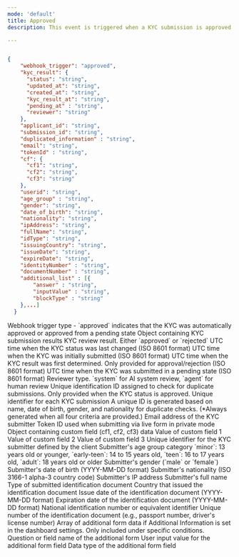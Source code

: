 ```yaml
---
mode: 'default'
title: Approved
description: This event is triggered when a KYC submission is approved. Approval can occur through automated system validation or after manual review. This event indicates that the KYC process has been successfully completed and serves as a signal to initiate follow-up actions such as user account activation or granting service access permissions.

---
```


```json approved-webhook-sample.json

{
    "webhook_trigger": "approved",
    "kyc_result": {
      "status": "string",
      "updated_at": "string",
      "created_at": "string",
      "kyc_result_at": "string",
      "pending_at" : "string",
      "reviewer": "string"
    },
    "applicant_id": "string",
    "submission_id": "string",
    "duplicated_information" : "string",
    "email": "string",
    "tokenId" : "string",
    "cf": {
      "cf1": "string",
      "cf2": "string",
      "cf3": "string"
    },
    "userid": "string",
    "age_group" : "string",
    "gender": "string",
    "date_of_birth": "string",
    "nationality": "string",
    "ipAddress": "string",
    "fullName": "string",
    "idType": "string",
    "issuingCountry": "string",
    "issueDate": "string",
    "expireDate": "string",
    "identityNumber" : "string",
    "documentNumber" : "string",
    "additional_list" : [{
        "answer" : "string",
        "inputValue" : "string",
        "blockType" : "string"
    },...]
  }

```

<ResponseField name="webhook_trigger" type="string"> 
Webhook trigger type - `approved` indicates that the KYC was automatically approved or approved from a pending state
 </ResponseField> 
 <ResponseField name="kyc_result" type="object"> 
 Object containing KYC submission results
  <Expandable title="properties"> 
  <ResponseField name="status" type="string">
   KYC review result. Either `approved` or `rejected`
  </ResponseField>
  <ResponseField name="updated_at" type="string">
   UTC time when the KYC status was last changed (ISO 8601 format) 
  </ResponseField> 
  <ResponseField name="created_at" type="string">
  UTC time when the KYC was initially submitted (ISO 8601 format) 
  </ResponseField> 
  <ResponseField name="kyc_result_at" type="string"> 
  UTC time when the KYC result was first determined. Only provided for approval/rejection (ISO 8601 format) 
  </ResponseField>
   <ResponseField name="pending_at" type="string"> 
   UTC time when the KYC was submitted in a pending state (ISO 8601 format) 
  </ResponseField> 
  <ResponseField name="reviewer" type="string"> 
  Reviewer type. `system` for AI system review, `agent` for human review
  </ResponseField> 
  </Expandable>
  </ResponseField>
  
  <ResponseField name="applicant_id" type="string"> 
  Unique identification ID assigned to check for duplicate submissions. Only provided when the KYC status is approved. 
  </ResponseField> 
  <ResponseField name="submission_id" type="string"> 
  Unique identifier for each KYC submission
  </ResponseField> 
  <ResponseField name="duplicated_information" type="string" >
    A unique ID is generated based on name, date of birth, gender, and nationality for duplicate checks. (*Always generated when all four criteria are provided.)
  </ResponseField>

  <ResponseField name="email" type="string">
   Email address of the KYC submitter 
  </ResponseField> 
  <ResponseField name="tokenId" type="string">
   Token ID used when submitting via live form in private mode 
  </ResponseField> 
  
  <ResponseField name="cf" type="object"> 
  Object containing custom field (cf1, cf2, cf3) data 
  
  <Expandable title="properties"> 
  <ResponseField name="cf1" type="string">
   Value of custom field 1 
  </ResponseField> 
  <ResponseField name="cf2" type="string">
    Value of custom field 2 
  </ResponseField> 
  <ResponseField name="cf3" type="string">
   Value of custom field 3 
  </ResponseField> 
  </Expandable> 
  </ResponseField>
  <ResponseField name="userid" type="string">
    Unique identifier for the KYC submitter defined by the client 
  </ResponseField> 
  <ResponseField name="age_group" type="string"> 
  Submitter's age group category `minor`: 13 years old or younger, `early-teen`: 14 to 15 years old, `teen`: 16 to 17 years old, `adult`: 18 years old or older 
  </ResponseField> 
  <ResponseField name="gender" type="string">
   Submitter's gender (`male` or `female`) 
  </ResponseField> 
  <ResponseField name="date_of_birth" type="string"> 
  Submitter's date of birth (YYYY-MM-DD format) 
  </ResponseField> <ResponseField name="nationality" type="string"> 
  Submitter's nationality (ISO 3166-1 alpha-3 country code) 
  </ResponseField>
  <ResponseField name="ipAddress" type="string">
   Submitter's IP address
  </ResponseField>
  <ResponseField name="fullName" type="string">
   Submitter's full name 
  </ResponseField> 
  <ResponseField name="idType" type="string">
  Type of submitted identification document 
  </ResponseField>
  <ResponseField name="issuingCountry" type="string">
  Country that issued the identification document 
  </ResponseField> 
  <ResponseField name="issueDate" type="string"> 
  Issue date of the identification document (YYYY-MM-DD format)
  </ResponseField> 
  <ResponseField name="expireDate" type="string">
  Expiration date of the identification document (YYYY-MM-DD format)
  </ResponseField> 
  <ResponseField name="identityNumber" type="string">
   National identification number or equivalent identifier 
  </ResponseField> 
  <ResponseField name="documentNumber" type="string">
   Unique number of the identification document (e.g., passport number, driver's license number) 
   </ResponseField>
   <ResponseField name="additional_list" type="array">
   Array of additional form data if Additional Information is set in the dashboard settings. Only included under specific conditions. 
   <ResponseField name="additional_list_obj" type="object"> 
   <Expandable title="properties">
  <ResponseField name="answer" type="string">
     Question or field name of the additional form
  </ResponseField> 
  <ResponseField name="inputValue" type="string"> 
  User input value for the additional form field 
  </ResponseField> 
  <ResponseField name="blockType" type="string"> 
  Data type of the additional form field 
  </ResponseField>
  </Expandable>
  </ResponseField>
  </ResponseField>